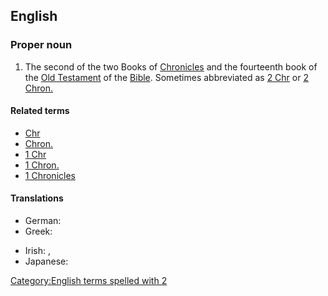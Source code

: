 {{book of the Bible|Books of Chronicles}}
==English==

===Proper noun===
{{en-proper noun}}

# {{label|en|biblical}} The second of the two Books of [[Chronicles]] and the fourteenth book of the [[Old Testament]] of the [[Bible]]. Sometimes abbreviated as [[2 Chr]] or [[2 Chron.]]

====Related terms====
* [[Chr]]
* [[Chron.]]
* [[1 Chr]]
* [[1 Chron.]]
* [[1 Chronicles]]

====Translations====
{{trans-top|book of the Bible}}
* German: {{t|de|2 Chronik}}
* Greek: {{t|el|Β' Παραλειπομένων}}
{{trans-mid}}
* Irish: {{t|ga|Dara Leabhar na gCroinicí|m}}, {{t|ga|2 Croinicí}}
* Japanese: {{t|ja|歴代志下|tr=rekidaishi ge|sc=Jpan}}
{{trans-bottom}}

[[Category:English terms spelled with 2]]